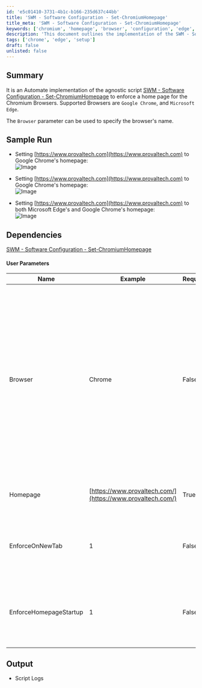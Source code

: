 ```yaml
---
id: 'e5c01410-3731-4b1c-b166-235d637c44bb'
title: 'SWM - Software Configuration - Set-ChromiumHomepage'
title_meta: 'SWM - Software Configuration - Set-ChromiumHomepage'
keywords: ['chromium', 'homepage', 'browser', 'configuration', 'edge', 'chrome']
description: 'This document outlines the implementation of the SWM - Software Configuration - Set-ChromiumHomepage script for enforcing a homepage in Chromium-based browsers like Google Chrome and Microsoft Edge. It details the parameters, sample runs, and dependencies needed for effective usage.'
tags: ['chrome', 'edge', 'setup']
draft: false
unlisted: false
---
```

## Summary

It is an Automate implementation of the agnostic script [SWM - Software Configuration - Set-ChromiumHomepage](https://proval.itglue.com/DOC-5078775-10372109) to enforce a home page for the Chromium Browsers. Supported Browsers are `Google Chrome`, and `Microsoft Edge`. 

The `Browser` parameter can be used to specify the browser's name.

## Sample Run

- Setting [https://www.provaltech.com](https://www.provaltech.com) to Google Chrome's homepage:  
  ![Image](../../../static/img/EPM---Software-Configuration---Chromium-Browsers---Homepage---Set/image_1.png)

- Setting [https://www.provaltech.com](https://www.provaltech.com) to Google Chrome's homepage:  
  ![Image](../../../static/img/EPM---Software-Configuration---Chromium-Browsers---Homepage---Set/image_2.png)

- Setting [https://www.provaltech.com](https://www.provaltech.com) to both Microsoft Edge's and Google Chrome's homepage:  
  ![Image](../../../static/img/EPM---Software-Configuration---Chromium-Browsers---Homepage---Set/image_3.png)

## Dependencies

[SWM - Software Configuration - Set-ChromiumHomepage](https://proval.itglue.com/DOC-5078775-10372109)

#### User Parameters

| Name                     | Example                                               | Required | Description                                                                                                      |
|--------------------------|-------------------------------------------------------|----------|------------------------------------------------------------------------------------------------------------------|
| Browser                  | Chrome                                                | False    | The 'Browser' parameter specifies the browser for setting the homepage. Only 'Chrome' and 'Edge' are acceptable values. If this parameter is left blank, the script will attempt to set the homepage for both Chrome and Edge browsers. |
| Homepage                 | [https://www.provaltech.com/](https://www.provaltech.com/) | True     | String value of the homepage to set in the browser.                                                             |
| EnforceOnNewTab         | 1                                                     | False    | Set to 1 to force the homepage on each new tab instead of the new tab page.                                    |
| EnforceHomepageStartup   | 1                                                     | False    | Set to 1 to force the homepage to be the only open tab at startup of the browser.                               |

## Output

- Script Logs











